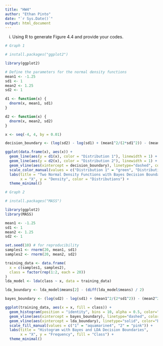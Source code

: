 ```yaml
---
title: "HW4"
author: "Ethan Pinto"
date: "`r Sys.Date()`"
output: html_document
---
```


(i) Using R to generate Figure 4.4 and provide your codes.

```r
# Graph 1

# install.packages("ggplot2")

library(ggplot2)

# Define the parameters for the normal density functions
mean1 <- -1.25
sd1 <- 1
mean2 <- 1.25
sd2 <- 1

d1 <- function(x) {
  dnorm(x, mean1, sd1)
}

d2 <- function(x) {
  dnorm(x, mean2, sd2)
}

x <- seq(-4, 4, by = 0.01)

decision_boundary <- (log(sd2) - log(sd1) + (mean1^2/(2*sd1^2)) - (mean2^2/(2*sd2^2))) / (mean2/sd2^2 - mean1/sd1^2)

ggplot(data.frame(x), aes(x)) +
  geom_line(aes(y = d1(x), color = "Distribution 1"), linewidth = 1) +
  geom_line(aes(y = d2(x), color = "Distribution 2"), linewidth = 1) +
  geom_vline(aes(xintercept = decision_boundary), linetype="dashed", color="black", linewidth = 1) +
  scale_color_manual(values = c("Distribution 1" = "green", "Distribution 2" = "purple")) +
  labs(title = "Two Normal Density Functions with Bayes Decision Boundary",
       x = "X", y = "Density", color = "Distributions") +
  theme_minimal()
```

```r
# Graph 2

# install.packages("MASS")

library(ggplot2)
library(MASS)

mean1 <- -1.25
sd1 <- 1
mean2 <- 1.25
sd2 <- 1

set.seed(10) # for reproducibility
samples1 <- rnorm(20, mean1, sd1)
samples2 <- rnorm(20, mean2, sd2)

training_data <- data.frame(
  x = c(samples1, samples2),
  class = factor(rep(1:2, each = 20))
)
lda_model <- lda(class ~ x, data = training_data)

lda_boundary <- lda_model$means[2] - (diff(lda_model$means) / 2)

bayes_boundary <- (log(sd2) - log(sd1) + (mean1^2/(2*sd1^2)) - (mean2^2/(2*sd2^2))) / (mean2/sd2^2 - mean1/sd1^2)

ggplot(training_data, aes(x = x, fill = class)) +
  geom_histogram(position = "identity", bins = 10, alpha = 0.5, color="black") +  
  geom_vline(aes(xintercept = bayes_boundary), linetype="dashed", color="black", linewidth = 1) +
  geom_vline(aes(xintercept = lda_boundary), linetype="solid", color="blue", linewidth = 1) +
  scale_fill_manual(values = c("1" = "aquamarine4", "2" = "pink")) +
  labs(title = "Histogram with Bayes and LDA Decision Boundaries",
       x = "X", y = "Frequency", fill = "Class") +
  theme_minimal()
```
